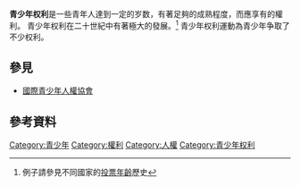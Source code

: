 {{unreferenced|time=2014-08-02T10:07:46+00:00}}
{{權利}}

'''青少年权利'''是一些青年人達到一定的岁数，有著足夠的成熟程度，而應享有的權利。
青少年权利在二十世紀中有著極大的發展。<ref>例子請參見不同國家的[[投票年齡|投票年齡]]歷史</ref> 青少年权利運動為青少年争取了不少权利。

==參見==
*[[國際青少年人權協會|國際青少年人權協會]]

==參考資料==
{{reflist}}
{{小作品}}

[[Category:青少年|Category:青少年]]
[[Category:權利|Category:權利]]
[[Category:人權|Category:人權]]
[[Category:青少年权利|Category:青少年权利]]